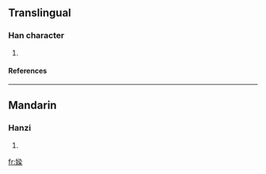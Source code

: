 ==Translingual==
===Han character===
{{Han char|rn=38|rad=女|as=09|sn=12|four=|canj=女水弓木 (VEND), X女水弓木 (XVEND)}}
# {{defn|Han|sort=女09}}
====References====
{{Han ref|kx=0267.230|dkj=06528|dj=0534.210|hdz=21069.020|uh=5AA3|ud=23203}}

----
==Mandarin==
===Hanzi===
{{cmn-hanzi|pin=[[rǎn]] (ran3)|wg=jan<sup>3</sup>}}
# {{defn|Mandarin}}

[[fr:媣]]
